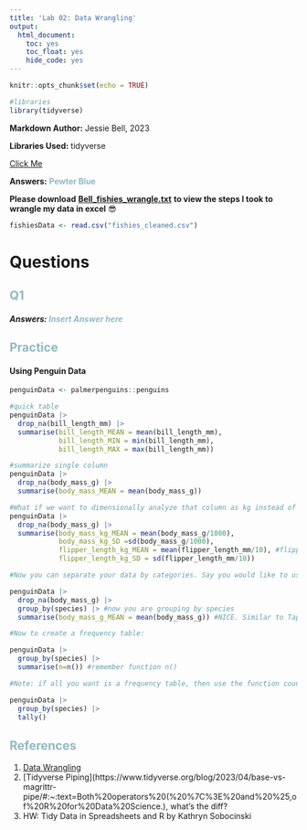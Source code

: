 ```yaml
---
title: 'Lab 02: Data Wrangling'
output:
  html_document:
    toc: yes
    toc_float: yes
    hide_code: yes
---
```


```r
knitr::opts_chunk$set(echo = TRUE)

#libraries
library(tidyverse)
```

**Markdown Author:** Jessie Bell, 2023

**Libraries Used:** tidyverse

<a href="data:image/jpeg;base64,[download .txt]">Click Me</a>


**Answers:** <span style="color:#90b9c3"> **Pewter Blue** </span>

**Please download** <a href="data:Bell_datawrangle_fishies_Lab02.txt" download>**Bell_fishies_wrangle.txt**</a> **to view the steps I took to wrangle my data in excel** 😎



```r
fishiesData <- read.csv("fishies_cleaned.csv")

```


# Questions {.tabset}

## <span style="color:#90b9c3"> **Q1** </span>

##### **Answers:** <span style="color:#90b9c3"> **Insert Answer here** </span>

## <span style="color:#90b9c3"> **Practice** </span>

#### Using Penguin Data

```r
penguinData <- palmerpenguins::penguins

#quick table
penguinData |>
  drop_na(bill_length_mm) |>
  summarise(bill_length_MEAN = mean(bill_length_mm), 
            bill_length_MIN = min(bill_length_mm), 
            bill_length_MAX = max(bill_length_mm))

#summarize single column 
penguinData |>
  drop_na(body_mass_g) |>
  summarise(body_mass_MEAN = mean(body_mass_g))

#What if we want to dimensionally analyze that column as kg instead of g? Conversion factor: 1000 g = 1 kg, mm 
penguinData |>
  drop_na(body_mass_g) |>
  summarise(body_mass_kg_MEAN = mean(body_mass_g/1000), 
            body_mass_kg_SD =sd(body_mass_g/1000),
            flipper_length_kg_MEAN = mean(flipper_length_mm/10), #flipper length is in mm and needs converted to cm. 10 mm = 1 cm 
            flipper_length_kg_SD = sd(flipper_length_mm/10))

#Now you can separate your data by categories. Say you would like to use species to group your data

penguinData |>
  drop_na(body_mass_g) |>
  group_by(species) |> #now you are grouping by species
  summarise(body_mass_g_MEAN = mean(body_mass_g)) #NICE. Similar to Tapply() function

#Now to create a frequency table: 

penguinData |>
  group_by(species) |>
  summarise(n=n()) #remember function n()

#Note: if all you want is a frequency table, then use the function count() or tally() since this is a bit easier than the n() function. 

penguinData |>
  group_by(species) |>
  tally()

```



## <span style="color:#90b9c3"> **References** </span>
1. [Data Wrangling](https://datacarpentry.org/spreadsheet-ecology-lesson/05-exporting-data.html)
2. [Tidyverse Piping](https://www.tidyverse.org/blog/2023/04/base-vs-magrittr-pipe/#:~:text=Both%20operators%20(%20%7C%3E%20and%20%25,of%20R%20for%20Data%20Science.), what's the diff?
3. HW: Tidy Data in Spreadsheets and R by Kathryn Sobocinski
